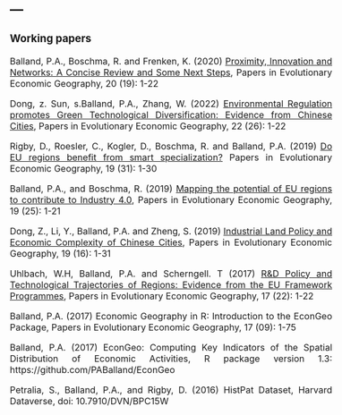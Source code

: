 ---
---  

<link rel="stylesheet" href="styles.css" type="text/css">

<style>
body {
text-align: justify; font-size:12pt}
</style>

### Working papers    

Balland, P.A., Boschma, R. and Frenken, K. (2020) [Proximity, Innovation and Networks: A Concise Review and Some Next Steps](http://econ.geo.uu.nl/peeg/peeg2019.pdf), Papers in Evolutionary Economic Geography, 20 (19): 1-22   

Dong, z. Sun, s.Balland, P.A., Zhang, W. (2022) [Environmental Regulation promotes Green Technological Diversification: Evidence from Chinese Cities](http://econ.geo.uu.nl/peeg/peeg2226.pdf), Papers in Evolutionary Economic Geography, 22 (26): 1-22    

Rigby, D., Roesler, C., Kogler, D., Boschma, R. and Balland, P.A. (2019) [Do EU regions benefit from smart specialization?](http://econ.geo.uu.nl/peeg/peeg1931.pdf) Papers in Evolutionary Economic Geography, 19 (31): 1-30      

Balland, P.A., and Boschma, R. (2019) [Mapping the potential of EU regions to contribute to Industry 4.0](http://econ.geo.uu.nl/peeg/peeg1925.pdf), Papers in Evolutionary Economic Geography, 19 (25): 1-21   

Dong, Z., Li, Y., Balland, P.A. and Zheng, S. (2019) [Industrial Land Policy and Economic Complexity of Chinese Cities](http://econ.geo.uu.nl/peeg/peeg1916.pdf), Papers in Evolutionary Economic Geography, 19 (16): 1-31   

Uhlbach, W.H, Balland, P.A. and Scherngell. T (2017) [R&D Policy and Technological Trajectories of Regions: Evidence from the EU Framework Programmes](http://econ.geo.uu.nl/peeg/peeg1722.pdf), Papers in Evolutionary Economic Geography, 17 (22): 1-22      

Balland, P.A. (2017) Economic Geography in R: Introduction to the EconGeo Package, Papers in Evolutionary Economic Geography, 17 (09): 1-75   

Balland, P.A. (2017) EconGeo: Computing Key Indicators of the Spatial Distribution of Economic Activities, R package version 1.3: https://github.com/PABalland/EconGeo    

Petralia, S., Balland, P.A., and Rigby, D. (2016) HistPat Dataset, Harvard Dataverse, doi: 10.7910/DVN/BPC15W   